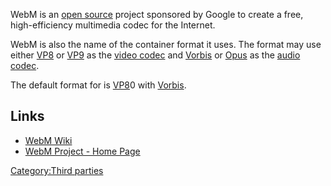 {{Mux|encoder=y}}
{{Website|WebM container|on=WebM Project|https://www.webmproject.org/docs/container/}}

WebM is an [[open source]] project sponsored by Google to create a free, high-efficiency multimedia codec for the Internet.

WebM is also the name of the container format it uses. The format may use either [[VP8]] or [[VP9]] as the [[video codec]] and [[Vorbis]] or [[Opus]] as the [[audio codec]].

The default format for {{VLC}} is [[VP8]]0 with [[Vorbis]].

== Links ==
* [http://wiki.webmproject.org/ WebM Wiki]
* [https://www.webmproject.org/ WebM Project - Home Page]

[[Category:Third parties]]